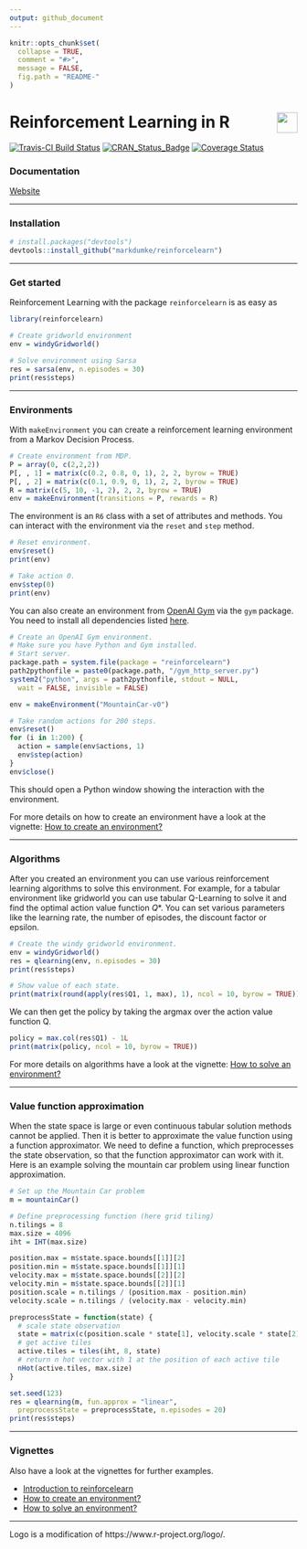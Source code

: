```yaml
---
output: github_document
---
```


```r
knitr::opts_chunk$set(
  collapse = TRUE,
  comment = "#>",
  message = FALSE,
  fig.path = "README-"
)
```

# Reinforcement Learning in R <img src="reinforcelearn.png" align="right" height="36"/>

[![Travis-CI Build Status](https://travis-ci.org/markdumke/reinforcelearn.svg?branch=master)](https://travis-ci.org/markdumke/reinforcelearn)
[![CRAN_Status_Badge](http://www.r-pkg.org/badges/version/reinforcelearn)](https://cran.r-project.org/package=reinforcelearn)
[![Coverage Status](https://img.shields.io/codecov/c/github/markdumke/reinforcelearn/master.svg?maxAge=600)](https://codecov.io/github/markdumke/reinforcelearn?branch=master)

### Documentation

[Website](https://markdumke.github.io/reinforcelearn)

----

### Installation

```r
# install.packages("devtools")
devtools::install_github("markdumke/reinforcelearn")
```

----

### Get started

Reinforcement Learning with the package `reinforcelearn` is as easy as

```r
library(reinforcelearn)

# Create gridworld environment
env = windyGridworld()

# Solve environment using Sarsa
res = sarsa(env, n.episodes = 30)
print(res$steps)
```

----

### Environments

With `makeEnvironment` you can create a reinforcement learning environment from a Markov Decision Process.

```r
# Create environment from MDP.
P = array(0, c(2,2,2))
P[, , 1] = matrix(c(0.2, 0.8, 0, 1), 2, 2, byrow = TRUE)
P[, , 2] = matrix(c(0.1, 0.9, 0, 1), 2, 2, byrow = TRUE)
R = matrix(c(5, 10, -1, 2), 2, 2, byrow = TRUE)  
env = makeEnvironment(transitions = P, rewards = R)
```

The environment is an `R6` class with a set of attributes and methods.
You can interact with the environment via the `reset` and `step` method.

```r
# Reset environment.
env$reset()
print(env)

# Take action 0.
env$step(0)
print(env)
```

You can also create an environment from [OpenAI Gym](https://gym.openai.com/) via the `gym` package. You need to install all dependencies listed [here](https://github.com/openai/gym-http-api).

```r
# Create an OpenAI Gym environment.
# Make sure you have Python and Gym installed.
# Start server.
package.path = system.file(package = "reinforcelearn")
path2pythonfile = paste0(package.path, "/gym_http_server.py")
system2("python", args = path2pythonfile, stdout = NULL,
  wait = FALSE, invisible = FALSE)

env = makeEnvironment("MountainCar-v0")

# Take random actions for 200 steps.
env$reset()
for (i in 1:200) {
  action = sample(env$actions, 1)
  env$step(action)
}
env$close()
```

This should open a Python window showing the interaction with the environment.

For more details on how to create an environment have a look at the vignette: [How to create an environment?](https://markdumke.github.io/reinforcelearn/articles/environments.html)

----

### Algorithms

After you created an environment you can use various reinforcement learning algorithms to solve this environment. For example, for a tabular environment like gridworld you can use tabular Q-Learning to solve it and find the optimal action value function $Q*$. You can set various parameters like the learning rate, the number of episodes, the discount factor or epsilon.

```r
# Create the windy gridworld environment.
env = windyGridworld()
res = qlearning(env, n.episodes = 30)
print(res$steps)

# Show value of each state.
print(matrix(round(apply(res$Q1, 1, max), 1), ncol = 10, byrow = TRUE))
```

We can then get the policy by taking the argmax over the action value function Q.

```r
policy = max.col(res$Q1) - 1L
print(matrix(policy, ncol = 10, byrow = TRUE))
```

For more details on algorithms have a look at the vignette: [How to solve an environment?](https://markdumke.github.io/reinforcelearn/articles/algorithms.html)

----

### Value function approximation

When the state space is large or even continuous tabular solution methods cannot be applied. Then it is better to approximate the value function using a function approximator. We need to define a function, which preprocesses the state observation, so that the function approximator can work with it.
Here is an example solving the mountain car problem using linear function approximation. 

```r
# Set up the Mountain Car problem
m = mountainCar()

# Define preprocessing function (here grid tiling)
n.tilings = 8
max.size = 4096
iht = IHT(max.size)

position.max = m$state.space.bounds[[1]][2]
position.min = m$state.space.bounds[[1]][1]
velocity.max = m$state.space.bounds[[2]][2]
velocity.min = m$state.space.bounds[[2]][1]
position.scale = n.tilings / (position.max - position.min)
velocity.scale = n.tilings / (velocity.max - velocity.min)

preprocessState = function(state) {
  # scale state observation
  state = matrix(c(position.scale * state[1], velocity.scale * state[2]), ncol = 2)
  # get active tiles
  active.tiles = tiles(iht, 8, state)
  # return n hot vector with 1 at the position of each active tile
  nHot(active.tiles, max.size)
}

set.seed(123)
res = qlearning(m, fun.approx = "linear", 
  preprocessState = preprocessState, n.episodes = 20)
print(res$steps)
```

----

### Vignettes

Also have a look at the vignettes for further examples.

- [Introduction to reinforcelearn](https://markdumke.github.io/reinforcelearn/articles/introduction.html)
- [How to create an environment?](https://markdumke.github.io/reinforcelearn/articles/environments.html)
- [How to solve an environment?](https://markdumke.github.io/reinforcelearn/articles/algorithms.html)

----

Logo is a modification of https://www.r-project.org/logo/.
